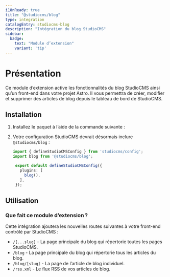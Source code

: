 ```yaml
---
i18nReady: true
title: "@studiocms/blog"
type: integration
catalogEntry: studiocms-blog
description: "Intégration du blog StudioCMS"
sidebar:
  badge: 
    text: "Module d’extension"
    variant: 'tip'
---
```



# Présentation

Ce module d’extension active les fonctionnalités du blog StudioCMS ainsi qu’un front-end dans votre projet Astro. Il vous permettra de créer, modifier et supprimer des articles de blog depuis le tableau de bord de StudioCMS.

## Installation

1. Installez le paquet à l’aide de la commande suivante :

   <PackageManagers pkg="studiocms" type='run' args='add @studiocms/blog' />

2. Votre configuration StudioCMS devrait désormais inclure `@studiocms/blog` :

   ```ts twoslash title="studiocms.config.mjs" {2, 6}
   import { defineStudioCMSConfig } from 'studiocms/config';
   import blog from '@studiocms/blog';

    export default defineStudioCMSConfig({
      plugins: [
        blog(),
      ],
    });
   ```
## Utilisation

### Que fait ce module d’extension ?

Cette intégration ajoutera les nouvelles routes suivantes à votre front-end contrôlé par StudioCMS :

- `/[...slug]` - La page principale du blog qui répertorie toutes les pages StudioCMS.
- `/blog` - La page principale du blog qui répertorie tous les articles du blog.
- `/blog/[slug]` - La page de l’article de blog individuel.
- `/rss.xml` - Le flux RSS de vos articles de blog.
